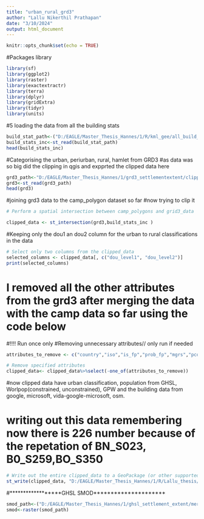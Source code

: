 ```yaml
---
title: "urban_rural_grd3"
author: "Lallu Nikerthil Prathapan"
date: "3/10/2024"
output: html_document
---
```


```r
knitr::opts_chunk$set(echo = TRUE)
```

#Packages library

```r
library(sf)
library(ggplot2)
library(raster)
library(exactextractr)
library(terra)
library(dplyr)
library(gridExtra)
library(tidyr)
library(units)
```



#5 loading the data from all the building stats

```r
build_stat_path<-("D:/EAGLE/Master_Thesis_Hannes/1/R/kml_gee/all_build_stats/all_build_stats.shp")
build_stats_inc<-st_read(build_stat_path)
head(build_stats_inc)
```



#Categorising the urban, periurban, rural, hamlet from GRD3
#as data was so big did the clipping in qgis and expprted the clipped data here

```r
grd3_path<-"D:/EAGLE/Master_Thesis_Hannes/1/grd3_settlementextent/clipped/clipped_grd3.shp"
grd3<-st_read(grd3_path)
head(grd3)
```


#joining grd3 data to the camp_polygon dataset so far
#now trying to clip it
```r
# Perform a spatial intersection between camp_polygons and grid3_data

clipped_data <- st_intersection(grd3,build_stats_inc )

```



#Keeping only the dou1 an dou2 column for the urban to rural classifications in the data

```r
# Select only two columns from the clipped_data
selected_columns <- clipped_data[, c("dou_level1", "dou_level2")]
print(selected_columns)
```
# I removed all the other attributes from the grd3 after merging the data with the camp data so far using the code below
#!!!! Run once only
#Removing unnecessary attributes// only run if needed
```r
attributes_to_remove <- c("country","iso","is_fp","prob_fp","mgrs","pcode","date");

# Remove specified attributes
clipped_data<- clipped_data%>%select(-one_of(attributes_to_remove))

```

#now clipped data have urban classification, population from GHSL, Worlpop(constrained, unconstrained), GPW and the building data from google, microsoft, vida-google-microsoft, osm.

# writing out this data remembering now there is 226 number because of the repetation of  BN_S023, B0_S259,BO_S350


```r
# Write out the entire clipped_data to a GeoPackage (or other supported formats)
st_write(clipped_data, "D:/EAGLE/Master_Thesis_Hannes/1/R/Lallu_thesis/everything/all_merg.shp")
```


#******************GHSL SMOD*********************

```r
smod_path<-("D:/EAGLE/Master_Thesis_Hannes/1/ghsl_settlement_extent/merged/mrgd_smod.tif")
smod<-raster(smod_path)
```

